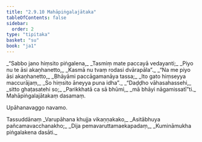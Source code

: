 ```yaml
---
title: "2.9.10 Mahāpiṅgalajātaka"
tableOfContents: false
sidebar:
  order: 2
type: "tipitaka"
basket: "su"
book: "ja1"
---
```



<DynamicBreadcrumb />

<Division number="179" book="ja1">

<Paragraph number="629" type="verses" book="ja1">
_“Sabbo jano hiṃsito piṅgalena,_  
_Tasmiṃ mate paccayā vedayanti;_  
_Piyo nu te āsi akaṇhanetto,_  
_Kasmā nu tvaṃ rodasi dvārapāla”._  

</Paragraph>

</Division>
<Division number="180" book="ja1">

<Paragraph number="630" type="verses" book="ja1">
_“Na me piyo āsi akaṇhanetto,_  
_Bhāyāmi paccāgamanāya tassa;_  
_Ito gato hiṃseyya maccurājaṃ,_  
_So hiṃsito āneyya puna idha”._  

</Paragraph>

</Division>
<Division number="181" book="ja1">

<Paragraph number="631" type="verses" book="ja1">
_“Daḍḍho vāhasahassehi,_  
_sitto ghaṭasatehi so;_  
_Parikkhatā ca sā bhūmi,_  
_mā bhāyi nāgamissatī”ti._  


</Paragraph>
</Division>

<Paragraph number="632" type="center" book="ja1">
Mahāpiṅgalajātakaṃ dasamaṃ.

  
Upāhanavaggo navamo.



</Paragraph>

<Paragraph number="633" type="center" book="ja1">
Tassuddānaṃ


</Paragraph>

<Paragraph number="634" type="verses" book="ja1">
_Varupāhana khujja vikaṇṇakako,_  
_Asitābhuya pañcamavacchanakho;_  
_Dija pemavaruttamaekapadaṃ,_  
_Kumināmukha piṅgalakena dasāti._
</Paragraph>